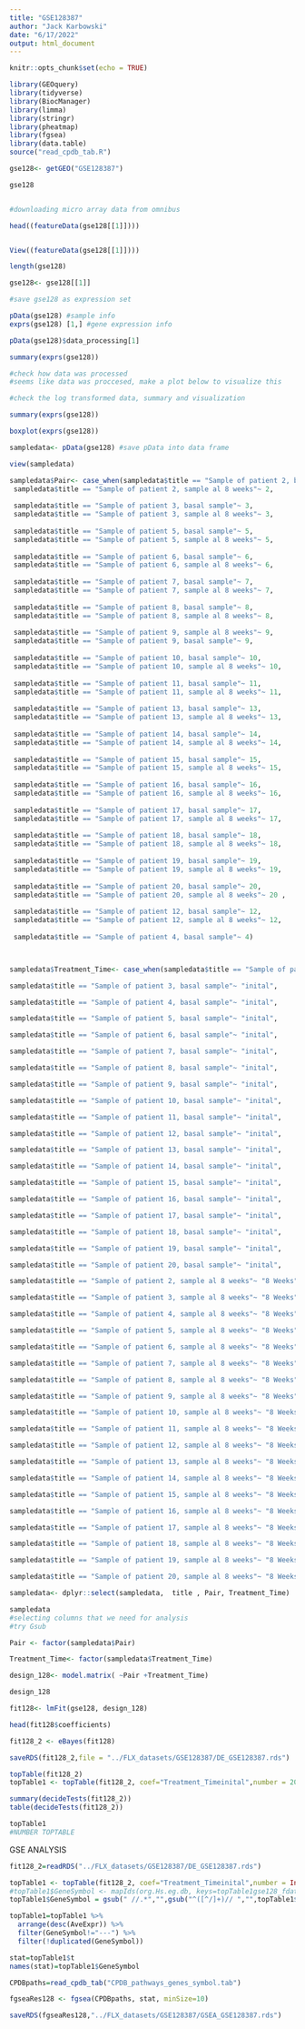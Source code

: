 ```yaml
---
title: "GSE128387"
author: "Jack Karbowski"
date: "6/17/2022"
output: html_document
---
```


```r
knitr::opts_chunk$set(echo = TRUE)
```

```r
library(GEOquery)
library(tidyverse)
library(BiocManager)
library(limma)
library(stringr)
library(pheatmap)
library(fgsea)
library(data.table)
source("read_cpdb_tab.R")

```

```r
gse128<- getGEO("GSE128387")

gse128


#downloading micro array data from omnibus
```


```r
head((featureData(gse128[[1]])))


View((featureData(gse128[[1]])))

```


```r
length(gse128)

gse128<- gse128[[1]]

#save gse128 as expression set 
```

```r
pData(gse128) #sample info 
exprs(gse128) [1,] #gene expression info
```



```r
pData(gse128)$data_processing[1]

summary(exprs(gse128)) 

#check how data was processed
#seems like data was proccesed, make a plot below to visualize this 
```


```r
#check the log transformed data, summary and visualization 

summary(exprs(gse128))

boxplot(exprs(gse128))
```


```r
sampledata<- pData(gse128) #save pData into data frame

view(sampledata)
```


```r
sampledata$Pair<- case_when(sampledata$title == "Sample of patient 2, basal sample"~ 2, 
 sampledata$title == "Sample of patient 2, sample al 8 weeks"~ 2, 
 
 sampledata$title == "Sample of patient 3, basal sample"~ 3,
 sampledata$title == "Sample of patient 3, sample al 8 weeks"~ 3, 
 
 sampledata$title == "Sample of patient 5, basal sample"~ 5, 
 sampledata$title == "Sample of patient 5, sample al 8 weeks"~ 5, 
 
 sampledata$title == "Sample of patient 6, basal sample"~ 6,
 sampledata$title == "Sample of patient 6, sample al 8 weeks"~ 6, 
 
 sampledata$title == "Sample of patient 7, basal sample"~ 7, 
 sampledata$title == "Sample of patient 7, sample al 8 weeks"~ 7, 
 
 sampledata$title == "Sample of patient 8, basal sample"~ 8, 
 sampledata$title == "Sample of patient 8, sample al 8 weeks"~ 8, 
 
 sampledata$title == "Sample of patient 9, sample al 8 weeks"~ 9, 
 sampledata$title == "Sample of patient 9, basal sample"~ 9, 
 
 sampledata$title == "Sample of patient 10, basal sample"~ 10, 
 sampledata$title == "Sample of patient 10, sample al 8 weeks"~ 10, 
 
 sampledata$title == "Sample of patient 11, basal sample"~ 11, 
 sampledata$title == "Sample of patient 11, sample al 8 weeks"~ 11, 
 
 sampledata$title == "Sample of patient 13, basal sample"~ 13, 
 sampledata$title == "Sample of patient 13, sample al 8 weeks"~ 13, 
 
 sampledata$title == "Sample of patient 14, basal sample"~ 14, 
 sampledata$title == "Sample of patient 14, sample al 8 weeks"~ 14, 
 
 sampledata$title == "Sample of patient 15, basal sample"~ 15, 
 sampledata$title == "Sample of patient 15, sample al 8 weeks"~ 15, 
 
 sampledata$title == "Sample of patient 16, basal sample"~ 16, 
 sampledata$title == "Sample of patient 16, sample al 8 weeks"~ 16, 
 
 sampledata$title == "Sample of patient 17, basal sample"~ 17, 
 sampledata$title == "Sample of patient 17, sample al 8 weeks"~ 17, 
 
 sampledata$title == "Sample of patient 18, basal sample"~ 18, 
 sampledata$title == "Sample of patient 18, sample al 8 weeks"~ 18, 
 
 sampledata$title == "Sample of patient 19, basal sample"~ 19, 
 sampledata$title == "Sample of patient 19, sample al 8 weeks"~ 19, 
 
 sampledata$title == "Sample of patient 20, basal sample"~ 20, 
 sampledata$title == "Sample of patient 20, sample al 8 weeks"~ 20 ,
 
 sampledata$title == "Sample of patient 12, basal sample"~ 12, 
 sampledata$title == "Sample of patient 12, sample al 8 weeks"~ 12, 
 
 sampledata$title == "Sample of patient 4, basal sample"~ 4)




```


```r
sampledata$Treatment_Time<- case_when(sampledata$title == "Sample of patient 2, basal sample"~ "inital", 

sampledata$title == "Sample of patient 3, basal sample"~ "inital", 

sampledata$title == "Sample of patient 4, basal sample"~ "inital", 

sampledata$title == "Sample of patient 5, basal sample"~ "inital", 

sampledata$title == "Sample of patient 6, basal sample"~ "inital", 

sampledata$title == "Sample of patient 7, basal sample"~ "inital", 

sampledata$title == "Sample of patient 8, basal sample"~ "inital",

sampledata$title == "Sample of patient 9, basal sample"~ "inital", 

sampledata$title == "Sample of patient 10, basal sample"~ "inital", 

sampledata$title == "Sample of patient 11, basal sample"~ "inital", 

sampledata$title == "Sample of patient 12, basal sample"~ "inital", 

sampledata$title == "Sample of patient 13, basal sample"~ "inital", 

sampledata$title == "Sample of patient 14, basal sample"~ "inital", 

sampledata$title == "Sample of patient 15, basal sample"~ "inital", 

sampledata$title == "Sample of patient 16, basal sample"~ "inital", 

sampledata$title == "Sample of patient 17, basal sample"~ "inital",

sampledata$title == "Sample of patient 18, basal sample"~ "inital",

sampledata$title == "Sample of patient 19, basal sample"~ "inital",

sampledata$title == "Sample of patient 20, basal sample"~ "inital", 

sampledata$title == "Sample of patient 2, sample al 8 weeks"~ "8 Weeks", 

sampledata$title == "Sample of patient 3, sample al 8 weeks"~ "8 Weeks", 

sampledata$title == "Sample of patient 4, sample al 8 weeks"~ "8 Weeks", 

sampledata$title == "Sample of patient 5, sample al 8 weeks"~ "8 Weeks", 

sampledata$title == "Sample of patient 6, sample al 8 weeks"~ "8 Weeks", 

sampledata$title == "Sample of patient 7, sample al 8 weeks"~ "8 Weeks", 

sampledata$title == "Sample of patient 8, sample al 8 weeks"~ "8 Weeks",

sampledata$title == "Sample of patient 9, sample al 8 weeks"~ "8 Weeks", 

sampledata$title == "Sample of patient 10, sample al 8 weeks"~ "8 Weeks", 

sampledata$title == "Sample of patient 11, sample al 8 weeks"~ "8 Weeks", 

sampledata$title == "Sample of patient 12, sample al 8 weeks"~ "8 Weeks", 

sampledata$title == "Sample of patient 13, sample al 8 weeks"~ "8 Weeks", 

sampledata$title == "Sample of patient 14, sample al 8 weeks"~ "8 Weeks", 

sampledata$title == "Sample of patient 15, sample al 8 weeks"~ "8 Weeks", 

sampledata$title == "Sample of patient 16, sample al 8 weeks"~ "8 Weeks", 

sampledata$title == "Sample of patient 17, sample al 8 weeks"~ "8 Weeks",

sampledata$title == "Sample of patient 18, sample al 8 weeks"~ "8 Weeks",

sampledata$title == "Sample of patient 19, sample al 8 weeks"~ "8 Weeks",

sampledata$title == "Sample of patient 20, sample al 8 weeks"~ "8 Weeks")

```

```r
sampledata<- dplyr::select(sampledata,  title , Pair, Treatment_Time)

sampledata
#selecting columns that we need for analysis 
#try Gsub 
```

```r
Pair <- factor(sampledata$Pair)

Treatment_Time<- factor(sampledata$Treatment_Time)

design_128<- model.matrix( ~Pair +Treatment_Time)

design_128
```

```r
fit128<- lmFit(gse128, design_128)

head(fit128$coefficients)

fit128_2 <- eBayes(fit128)

saveRDS(fit128_2,file = "../FLX_datasets/GSE128387/DE_GSE128387.rds")

topTable(fit128_2)
topTable1 <- topTable(fit128_2, coef="Treatment_Timeinital",number = 20)

summary(decideTests(fit128_2))
table(decideTests(fit128_2))

topTable1
#NUMBER TOPTABLE 

```

GSE ANALYSIS

```r
fit128_2=readRDS("../FLX_datasets/GSE128387/DE_GSE128387.rds")

topTable1 <- topTable(fit128_2, coef="Treatment_Timeinital",number = Inf)
#topTable1$GeneSymbol <- mapIds(org.Hs.eg.db, keys=topTable1gse128_fdata@data$SPOT_ID , column="SYMBOL", keytype="ENSEMBLTRANS")
topTable1$GeneSymbol = gsub(" //.*","",gsub("^([^/]+)// ","",topTable1$gene_assignment))

topTable1=topTable1 %>% 
  arrange(desc(AveExpr)) %>%
  filter(GeneSymbol!="---") %>%
  filter(!duplicated(GeneSymbol))

stat=topTable1$t
names(stat)=topTable1$GeneSymbol

CPDBpaths=read_cpdb_tab("CPDB_pathways_genes_symbol.tab")

fgseaRes128 <- fgsea(CPDBpaths, stat, minSize=10)

saveRDS(fgseaRes128,"../FLX_datasets/GSE128387/GSEA_GSE128387.rds")

```

